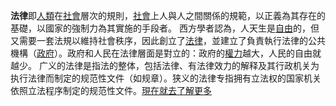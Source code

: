 
'''法律'''即[[人類|人類]]在[[社會|社會]]層次的規則，[[社會|社會]]上人與人之間關係的規範，以正義為其存在的基礎，以國家的強制力為其實施的手段者。
西方學者認為，人天生是[[自由|自由]]的，但又需要一套法規以維持社會秩序，因此創立了[[法律|法律]]，並建立了負責執行法律的公共機構（[[政府|政府]]）。政府和人民在法律層面是對立的：政府的[[權力|權力]]越大，人民的自由就越少。
广义的法律是指法的整体，包括法律、有法律效力的解释及其行政机关为执行法律而制定的规范性文件（如规章）。狭义的法律专指拥有立法权的国家机关依照立法程序制定的规范性文件。[[法律|現在就去了解更多]]